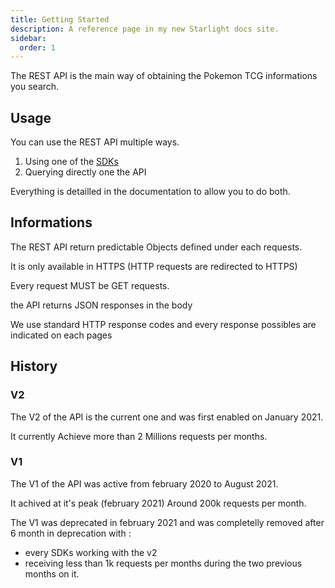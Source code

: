 ```yaml
---
title: Getting Started
description: A reference page in my new Starlight docs site.
sidebar:
  order: 1
---
```


The REST API is the main way of obtaining the Pokemon TCG informations you search.

## Usage

You can use the REST API multiple ways.

1. Using one of the [SDKs](/sdks)
2. Querying directly one the API

Everything is detailled in the documentation to allow you to do both.

<CardGrid>
  <LinkCard title="Try one of our SDKs" href="/sdks" />
  <LinkCard title="Loop at the API" href="/rest/card" />
</CardGrid>

## Informations

The REST API return predictable Objects defined under each requests.

It is only available in HTTPS (HTTP requests are redirected to HTTPS)

Every request MUST be GET requests.

the API returns JSON responses in the body

We use standard HTTP response codes and every response possibles are indicated on each pages

## History

### V2

The V2 of the API is the current one and was first enabled on January 2021.

It currently Achieve more than 2 Millions requests per months.

### V1

The V1 of the API was active from february 2020 to August 2021.

It achived at it's peak (february 2021) Around 200k requests per month.

The V1 was deprecated in february 2021 and was completelly removed after 6 month in deprecation with :
- every SDKs working with the v2
- receiving less than 1k requests per months during the two previous months on it.
